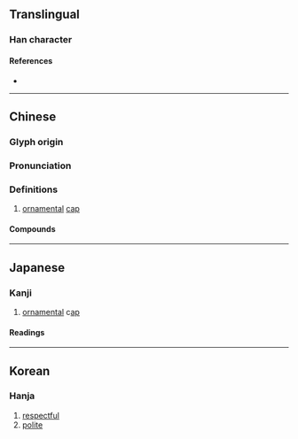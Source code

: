 {{character info/new}}
==Translingual==

===Han character===
{{Han char|rn=9|rad=人|as=07|sn=9|four=23232|canj=OIJE|ids=⿰亻求}}

====References====
* {{Han ref|kx=0104.090|dkj=00668|dj=0220.080|hdz=10156.170|uh=4FC5|ud=20421|bh=CDDE|bd=52702}}

----

==Chinese==
{{zh-forms}}

===Glyph origin===
{{Han etym}}

===Pronunciation===
{{zh-pron
|m=qiú
|c=kau4
|mc=y
|oc=y
|ma=
|cat=n
}}

===Definitions===
{{zh-hanzi}}

# [[ornamental]] [[cap]]

====Compounds====
{{zh-der|俅俅}}

----

==Japanese==

===Kanji===
{{ja-kanji|grade=|rs=人07}}

# [[ornament]]al c[[ap]]

====Readings====
{{ja-readings
|goon=ぐ
|kanon=きゅう<きう
|kun=いただ-く
}}

----

==Korean==

===Hanja===
{{ko-hanja|hangeul=구|rv=gu|mr=ku}}

# [[respectful]]
# [[polite]]